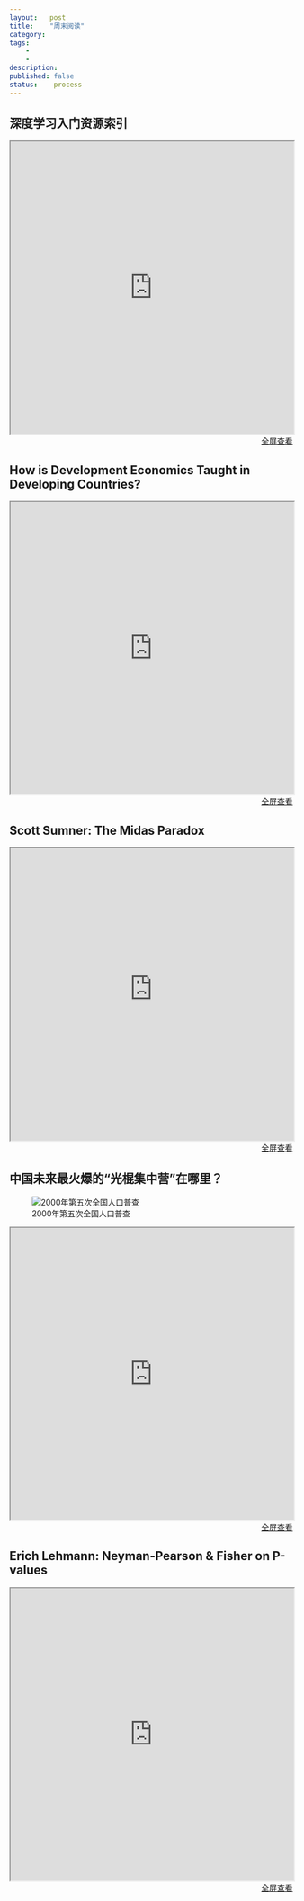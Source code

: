 ```yaml
---
layout:   post
title:    "周末阅读"
category:  
tags:     
    -  
    -   
description: 
published: false
status:    process
---
```


## 深度学习入门资源索引
 
<iframe src="http://xccds1977.blogspot.com/2015/11/blog-post.html" style="width:100%; height:520px;">
</iframe>

<p style="margin-top: 0px; text-align:right;">
<a target="_blank" 
href="http://xccds1977.blogspot.com/2015/11/blog-post.html">
  全屏查看
</a>
</p>



## How is Development Economics Taught in Developing Countries?
 
<iframe src="http://blogs.worldbank.org/impactevaluations/how-development-economics-taught-developing-countries-what-we-learned-looking-more-200-courses" style="width:100%; height:520px;">
</iframe>

<p style="margin-top: 0px; text-align:right;">
<a target="_blank" 
href="http://blogs.worldbank.org/impactevaluations/how-development-economics-taught-developing-countries-what-we-learned-looking-more-200-courses">
  全屏查看
</a>
</p>

## Scott Sumner: The Midas Paradox
 
<iframe src="http://www.themoneyillusion.com/?p=31312&utm_source=feedburner&utm_medium=feed&utm_campaign=Feed%3A+Themoneyillusion+%28TheMoneyIllusion%29" style="width:100%; height:520px;">
</iframe>

<p style="margin-top: 0px; text-align:right;">
<a target="_blank" 
href="http://www.themoneyillusion.com/?p=31312&utm_source=feedburner&utm_medium=feed&utm_campaign=Feed%3A+Themoneyillusion+%28TheMoneyIllusion%29">
  全屏查看
</a>
</p>

## 中国未来最火爆的“光棍集中营”在哪里？

![2000年第五次全国人口普查](/finance/assets/imgs/Selection_001.png)

<iframe src="http://mp.weixin.qq.com/s?__biz=MjM5NTA0OTU4MA==&mid=401126458&idx=5&sn=97cbba9a01960a4d5660a20a7a723d7d&scene=1&srcid=1121jUfTT307KmS43zzaMQ8S&from=groupmessage&isappinstalled=0#wechat_redirect" style="width:100%; height:520px;">
</iframe>

<p style="margin-top: 0px; text-align:right;">
<a target="_blank" 
href="http://mp.weixin.qq.com/s?__biz=MjM5NTA0OTU4MA==&mid=401126458&idx=5&sn=97cbba9a01960a4d5660a20a7a723d7d&scene=1&srcid=1121jUfTT307KmS43zzaMQ8S&from=groupmessage&isappinstalled=0#wechat_redirect">
  全屏查看
</a>
</p>

## Erich Lehmann: Neyman-Pearson & Fisher on P-values

<iframe src="http://errorstatistics.com/2015/11/20/erich-lehmann-neyman-pearson-vs-fisher-on-p-values/" style="width:100%; height:520px;">
</iframe>

<p style="margin-top: 0px; text-align:right;">
<a target="_blank" 
href="http://errorstatistics.com/2015/11/20/erich-lehmann-neyman-pearson-vs-fisher-on-p-values/">
  全屏查看
</a>
</p>





